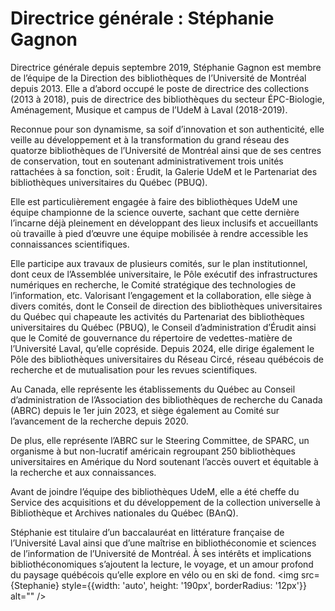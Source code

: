 
# Directrice générale : Stéphanie Gagnon
<Grid container>
<Grid size={7}>
Directrice générale depuis septembre 2019, Stéphanie Gagnon est membre de l’équipe de la Direction des bibliothèques de l’Université de Montréal depuis 2013. Elle a d’abord occupé le poste de directrice des collections (2013 à 2018), puis de directrice des bibliothèques du secteur ÉPC-Biologie, Aménagement, Musique et campus de l’UdeM à Laval (2018-2019). 

Reconnue pour son dynamisme, sa soif d’innovation et son authenticité, elle veille au développement et à la transformation du grand réseau des quatorze bibliothèques de l’Université de Montréal ainsi que de ses centres de conservation, tout en soutenant administrativement trois unités rattachées à sa fonction, soit : Érudit, la Galerie UdeM et le Partenariat des bibliothèques universitaires du Québec (PBUQ).  

Elle est particulièrement engagée à faire des bibliothèques UdeM une équipe championne de la science ouverte, sachant que cette dernière l’incarne déjà pleinement en développant des lieux inclusifs et accueillants où travaille à pied d’œuvre une équipe mobilisée à rendre accessible les connaissances scientifiques.  

Elle participe aux travaux de plusieurs comités, sur le plan institutionnel, dont ceux de l’Assemblée universitaire, le Pôle exécutif des infrastructures numériques en recherche, le Comité stratégique des technologies de l’information, etc. Valorisant l’engagement et la collaboration, elle siège à divers comités, dont le Conseil de direction des bibliothèques universitaires du Québec qui chapeaute les activités du Partenariat des bibliothèques universitaires du Québec (PBUQ), le Conseil d’administration d’Érudit ainsi que le Comité de gouvernance du répertoire de vedettes-matière de l’Université Laval, qu’elle copréside. Depuis 2024, elle dirige également le Pôle des bibliothèques universitaires du Réseau Circé, réseau québécois de recherche et de mutualisation pour les revues scientifiques. 

Au Canada, elle représente les établissements du Québec au Conseil d’administration de l’Association des bibliothèques de recherche du Canada (ABRC) depuis le 1er juin 2023, et siège également au Comité sur l’avancement de la recherche depuis 2020. 

De plus, elle représente l’ABRC sur le Steering Committee, de SPARC, un organisme à but non-lucratif américain regroupant 250 bibliothèques universitaires en Amérique du Nord soutenant l’accès ouvert et équitable à la recherche et aux connaissances.  

Avant de joindre l’équipe des bibliothèques UdeM, elle a été cheffe du Service des acquisitions et du développement de la collection universelle à Bibliothèque et Archives nationales du Québec (BAnQ). 

Stéphanie est titulaire d’un baccalauréat en littérature française de l’Université Laval ainsi que d’une maîtrise en bibliothéconomie et sciences de l’information de l’Université de Montréal. À ses intérêts et implications bibliothéconomiques s’ajoutent la lecture, le voyage, et un amour profond du paysage québécois qu’elle explore en vélo ou en ski de fond. 
</Grid> 
<Grid> 
<img src={Stephanie} style={{width: 'auto', height: '190px', borderRadius: '12px'}} alt="" />
</Grid> 
</Grid> 